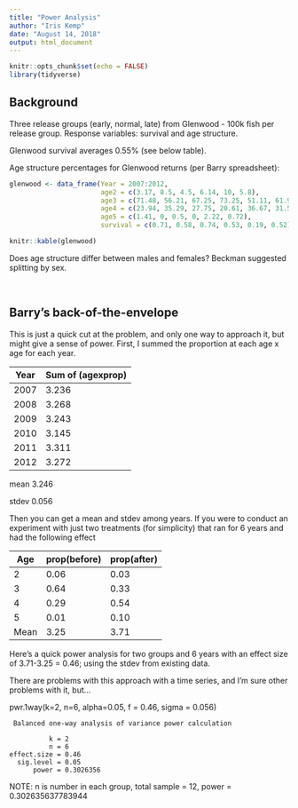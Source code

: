 ```yaml
---
title: "Power Analysis"
author: "Iris Kemp"
date: "August 14, 2018"
output: html_document
---
```


```r
knitr::opts_chunk$set(echo = FALSE)
library(tidyverse)
```

## Background
Three release groups (early, normal, late) from Glenwood - 100k fish per release group.
Response variables: survival and age structure.

Glenwood survival averages 0.55% (see below table).

Age structure percentages for Glenwood returns (per Barry spreadsheet): 

```r
glenwood <- data_frame(Year = 2007:2012, 
                       age2 = c(3.17, 8.5, 4.5, 6.14, 10, 5.8), 
                       age3 = c(71.48, 56.21, 67.25, 73.25, 51.11, 61.96), 
                       age4 = c(23.94, 35.29, 27.75, 20.61, 36.67, 31.52), 
                       age5 = c(1.41, 0, 0.5, 0, 2.22, 0.72), 
                       survival = c(0.71, 0.58, 0.74, 0.53, 0.19, 0.52))

knitr::kable(glenwood)
```

Does age structure differ between males and females? Beckman suggested splitting by sex.

<br>

## Barry's back-of-the-envelope

This is just a quick cut at the problem, and only one way to approach it, but might give a sense of power.  First, I summed the proportion at each age x age for each year. 

| Year | Sum of (agexprop) |
|------|-------------------|
| 2007 |	3.236            |
| 2008 |	3.268            |
| 2009 |	3.243            |
| 2010 |	3.145            |
| 2011 |	3.311            |
| 2012 |	3.272            |

mean	3.246

stdev	0.056

Then you can get a mean and stdev among years.  If you were to conduct an experiment with just two treatments (for simplicity) that ran for 6 years and had the following effect

| Age | prop(before) | prop(after) |
|-----|--------------|-------------|
| 2	  | 0.06         | 0.03        |
| 3	  | 0.64	       | 0.33        |
| 4	  | 0.29	       | 0.54        |
| 5	  | 0.01	       | 0.10        |
| Mean|	3.25	       | 3.71        |


Here's a quick power analysis for two groups and 6 years with an effect size of 3.71-3.25 = 0.46; using the stdev from existing data.

There are problems with this approach with a time series, and I'm sure other problems with it, but...

pwr.1way(k=2, n=6, alpha=0.05, f = 0.46,  sigma = 0.056)

     Balanced one-way analysis of variance power calculation 

              k = 2
              n = 6
    effect.size = 0.46
      sig.level = 0.05
          power = 0.3026356

NOTE: n is number in each group, total sample = 12, power = 0.302635637783944
